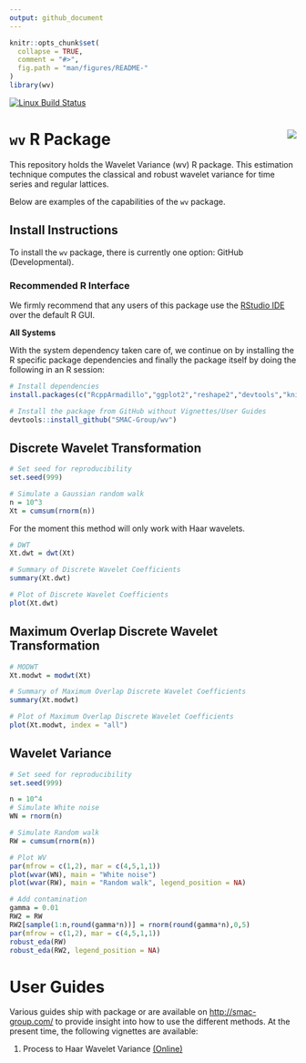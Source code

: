 ```yaml
---
output: github_document
---
```



<!-- README.md is generated from README.Rmd. Please edit that file -->

```r
knitr::opts_chunk$set(
  collapse = TRUE,
  comment = "#>",
  fig.path = "man/figures/README-"
)
library(wv)
```

[![Linux Build Status](https://travis-ci.org/SMAC-Group/wv.svg?branch=master)](https://travis-ci.org/SMAC-Group/wv)

# `wv` R Package <img src="man/figures/logo.png" align="right" />


This repository holds the Wavelet Variance (wv) R package. This estimation technique computes the classical and robust wavelet variance for time series and regular lattices.

Below are examples of the capabilities of the `wv` package.


## Install Instructions

To install the `wv` package, there is currently one option: GitHub (Developmental).

### Recommended R Interface

We firmly recommend that any users of this package use the [RStudio IDE](https://www.rstudio.com/products/rstudio/download/) over the default R GUI.

**All Systems**

With the system dependency taken care of, we continue on by installing the R specific package dependencies and finally the package itself by doing the following in an R session: 

```r
# Install dependencies
install.packages(c("RcppArmadillo","ggplot2","reshape2","devtools","knitr","rmarkdown"))

# Install the package from GitHub without Vignettes/User Guides
devtools::install_github("SMAC-Group/wv")
```

## Discrete Wavelet Transformation

```r
# Set seed for reproducibility 
set.seed(999)

# Simulate a Gaussian random walk
n = 10^3
Xt = cumsum(rnorm(n))
```

For the moment this method will only work with Haar wavelets. 

```r
# DWT
Xt.dwt = dwt(Xt)

# Summary of Discrete Wavelet Coefficients 
summary(Xt.dwt)

# Plot of Discrete Wavelet Coefficients
plot(Xt.dwt)
```

## Maximum Overlap Discrete Wavelet Transformation

```r
# MODWT
Xt.modwt = modwt(Xt)

# Summary of Maximum Overlap Discrete Wavelet Coefficients 
summary(Xt.modwt)

# Plot of Maximum Overlap Discrete Wavelet Coefficients
plot(Xt.modwt, index = "all")
```

## Wavelet Variance

```r
# Set seed for reproducibility 
set.seed(999)

n = 10^4
# Simulate White noise
WN = rnorm(n)

# Simulate Random walk
RW = cumsum(rnorm(n))

# Plot WV
par(mfrow = c(1,2), mar = c(4,5,1,1))
plot(wvar(WN), main = "White noise")
plot(wvar(RW), main = "Random walk", legend_position = NA)
```

```r
# Add contamination
gamma = 0.01
RW2 = RW
RW2[sample(1:n,round(gamma*n))] = rnorm(round(gamma*n),0,5)
par(mfrow = c(1,2), mar = c(4,5,1,1))
robust_eda(RW)
robust_eda(RW2, legend_position = NA)
```


# User Guides

Various guides ship with package or are available on <http://smac-group.com/> to provide insight into how to use the different methods. At the present time, the following vignettes are available:

1. Process to Haar Wavelet Variance [(Online)](https://smac-group.com/computing/2016/05/23/process-to-haar-wavelet-variance-formulae.html)